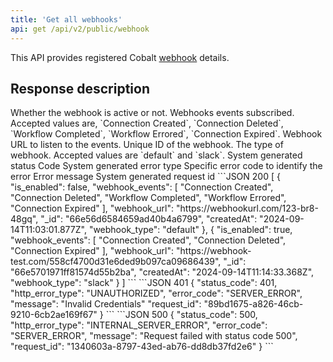```yaml
---
title: 'Get all webhooks'
api: get /api/v2/public/webhook
---
```


This API provides registered Cobalt [webhook](https://app.gocobalt.io/webhooks) details. 

## Response description

<Tabs>
  <Tab title="200">
    <ResponseField name="is_enabled" type="boolean">
     Whether the webhook is active or not.
    </ResponseField>
    <ResponseField name="webhook_events" type="array">
  Webhooks events subscribed. Accepted values are, `Connection Created`, `Connection Deleted`, `Workflow Completed`, `Workflow Errored`, `Connection Expired`.
  </ResponseField>
      <ResponseField name="webhook_url" type="string">
     Webhook URL to listen to the events.
    </ResponseField>
    <ResponseField name="_id" type="string">
     Unique ID of the webhook.
    </ResponseField>
    <ResponseField name="webhook_type" type="string">
      The type of webhook. Accepted values are `default` and `slack`.
    </ResponseField>
  </Tab>
  <Tab title="Error">
    <ResponseField name="status_code" type="integer">
    System generated status Code
    </ResponseField>
    <ResponseField name="http_error_type" type="string">
    System generated error type
    </ResponseField>
    <ResponseField name="error_code" type="string">
    Specific error code to identify the error
    </ResponseField>
    <ResponseField name="message" type="string">
    Error message
    </ResponseField>
    <ResponseField name="request_id" type="string">
    System generated request id
    </ResponseField>
  </Tab>
</Tabs>

<ResponseExample>
```JSON 200
[
    {
        "is_enabled": false,
        "webhook_events": [
            "Connection Created",
            "Connection Deleted",
            "Workflow Completed",
            "Workflow Errored",
            "Connection Expired"
        ],
        "webhook_url": "https://webhookurl.com/123-br8-48gq",
        "_id": "66e56d6584659ad40b4a6799",
        "createdAt": "2024-09-14T11:03:01.877Z",
        "webhook_type": "default"
    },
    {
        "is_enabled": true,
        "webhook_events": [
            "Connection Created",
            "Connection Deleted",
            "Connection Expired"
        ],
        "webhook_url": "https://webhook-test.com/558cf4700d31e6ded9b097ca09686439",
        "_id": "66e5701971ff81574d55b2ba",
        "createdAt": "2024-09-14T11:14:33.368Z",
        "webhook_type": "slack"
    }
]
```
```JSON 401
{
    "status_code": 401,
    "http_error_type": "UNAUTHORIZED",
    "error_code": "SERVER_ERROR",
    "message": "Invalid Credentials"
    "request_id": "89bd1675-a826-46cb-9210-6cb2ae169f67"
}
```
```JSON 500
{
    "status_code": 500,
    "http_error_type": "INTERNAL_SERVER_ERROR",
    "error_code": "SERVER_ERROR",
    "message": "Request failed with status code 500",
    "request_id": "1340603a-8797-43ed-ab76-dd8db37fd2e6"
}
```
</ ResponseExample>